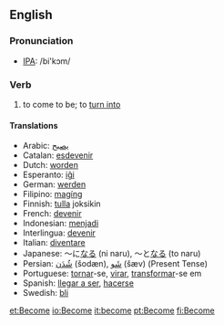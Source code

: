 ==English==
=== Pronunciation ===
*[[w:IPA|IPA]]: /bi'kɔm/
=== Verb ===
{{irregverb|become|[[becomes]]|[[became]]|[[become]]|[[becoming]]}}

# to come to be; to [[turn into]]

==== Translations ====
*Arabic: [[يصبح]]
*Catalan: [[esdevenir]]
*Dutch: [[worden]]
*Esperanto: [[iĝi]]
*German: [[werden]]
*Filipino: [[magíng]]
*Finnish: [[tulla]] joksikin
*French: [[devenir]]
*Indonesian: [[jadi|menjadi]]
*Interlingua: [[devenir]]
*Italian: [[diventare]]
*Japanese: ～に[[なる]] (ni naru), ～と[[なる]] (to naru)
*Persian: [[شُدَن]] (šodæn), [[شَو]] (šæv) (Present Tense)
*Portuguese: [[tornar]]-se, [[virar]], [[transformar]]-se em
*Spanish: [[llegar a ser]], [[hacer]]se
*Swedish: [[bli]]

[[et:Become]]
[[io:Become]]
[[it:become]]
[[pt:Become]]
[[fi:Become]]